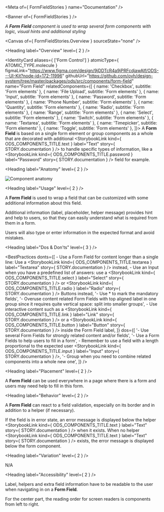 
<Meta of={ FormFieldStories } name="Documentation" />

<Banner of={ FormFieldStories } />

_A **Form Field** component is used to wrap several form components with logic, visual hints and additional styling_

<Canvas of={ FormFieldStories.Overview } sourceState="none" />

<Heading label="Overview" level={ 2 } />

<IdentityCard aliases={ ['Form Control'] }
              atomicType={ ATOMIC_TYPE.molecule }
              figmaLink="https://www.figma.com/design/9jDDTcR4a9jPRFcdjawAlf/ODS---UI-Kit?node-id=172-11996"
              githubUrl="https://github.com/ovh/design-system/tree/master/packages/ods/src/components/form-field"
              name="Form Field"
              relatedComponents={[
                { name: 'Checkbox', subtitle: 'Form elements' },
                { name: 'File Upload', subtitle: 'Form elements' },
                { name: 'Input', subtitle: 'Form elements' },
                { name: 'Password', subtitle: 'Form elements' },
                { name: 'Phone Number', subtitle: 'Form elements' },
                { name: 'Quantity', subtitle: 'Form elements' },
                { name: 'Radio', subtitle: 'Form elements' },
                { name: 'Range', subtitle: 'Form elements' },
                { name: 'Select', subtitle: 'Form elements' },
                { name: 'Switch', subtitle: 'Form elements' },
                { name: 'Textarea', subtitle: 'Form elements' },
                { name: 'Timepicker', subtitle: 'Form elements' },
                { name: 'Toggle', subtitle: 'Form elements' },
              ]}>
  A **Form Field** is based on a single form element or group components as a whole that are decorated with additional
  <StorybookLink kind={ ODS_COMPONENTS_TITLE.text } label="Text" story={ STORY.documentation } /> to handle specific types of information, like a
  <StorybookLink kind={ ODS_COMPONENTS_TITLE.password } label="Password" story={ STORY.documentation } /> field for example.
</IdentityCard>

<Heading label="Anatomy" level={ 2 } />

![Component anatomy](components/form-field/anatomy.png "Component anatomy")

<Heading label="Usage" level={ 2 } />

A **Form Field** is used to wrap a field that can be customized with some additional information about this field.

Additional information (label, placeholder, helper message) provides hint and help to users, so that they can easily understand what is required from them in a form.

Users will also type or enter information in the expected format and avoid mistakes.

<Heading label="Dos & Don'ts" level={ 3 } />

<BestPractices
  donts={[
    <span>- Use a Form Field for content longer than a single line: Use a <StorybookLink kind={ ODS_COMPONENTS_TITLE.textarea } label="Textarea" story={ STORY.documentation } /> instead</span>,
    <span>- Use an Input when you have a predefined list of answers: use a <StorybookLink kind={ ODS_COMPONENTS_TITLE.select } label="Select" story={ STORY.documentation } /> or <StorybookLink kind={ ODS_COMPONENTS_TITLE.radio } label="Radio" story={ STORY.documentation } /> Buttons instead</span>,
    '- Use * to mark the mandatory fields',
    '- Overuse content related Form Fields with top aligned label in one group since it requires quite vertical space: split into smaller groups',
    <span>- Use interactive content such as a <StorybookLink kind={ ODS_COMPONENTS_TITLE.link } label="Link" story={ STORY.documentation } /> or a <StorybookLink kind={ ODS_COMPONENTS_TITLE.button } label="Button" story={ STORY.documentation } /> inside the Form Field label</span>,
  ]}
  dos={[
    '- Use several Form Fields for strongly related content and/or fields',
    '- Use a Form Fields to help users to fill in a form',
    <span>- Remember to use a field with a length proportional to the expected user <StorybookLink kind={ ODS_COMPONENTS_TITLE.input } label="Input" story={ STORY.documentation } /></span>,
    '- Group when you need to combine related components into a whole new one',
  ]}
/>

<Heading label="Placement" level={ 2 } />

A **Form Field** can be used everywhere in a page where there is a form and users may need help to fill in this form.

<Heading label="Behavior" level={ 2 } />

A **Form Field** can react to a field validation, especially on its border and in addition to a helper (if necessary).

If the field is in error state, an error message is displayed below the helper <StorybookLink kind={ ODS_COMPONENTS_TITLE.text } label="Text" story={ STORY.documentation } /> when it exists. When no helper <StorybookLink kind={ ODS_COMPONENTS_TITLE.text } label="Text" story={ STORY.documentation } /> exists, the error message is displayed below the form component.

<Heading label="Variation" level={ 2 } />

N/A

<Heading label="Accessibility" level={ 2 } />

Label, helpers and extra field information have to be readable to the user when navigating in on a **Form Field**.

For the center part, the reading order for screen readers is components from left to right.
